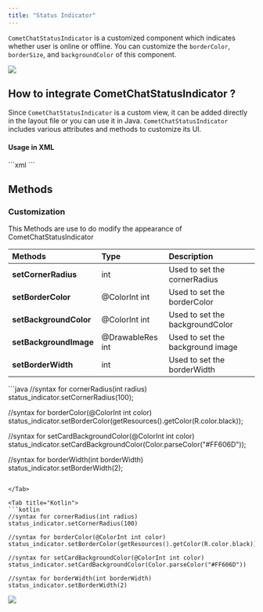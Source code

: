 ```yaml
---
title: "Status Indicator"
---
```


`CometChatStatusIndicator` is a customized component which indicates whether user is online or offline. You can customize the `borderColor`, `borderSize`, and `backgroundColor` of this component.

<Frame>
  <img src="/images/917825b6-ltyjb5ctoay86mcws67c02sfyfnsf6ffp68u0oznn0vp6m6f28tlfvdmsmhjxjhe-009bb23d6fec659cca5735a2a1baa79c.png" />
</Frame>

## How to integrate CometChatStatusIndicator ?

Since `CometChatStatusIndicator` is a custom view, it can be added directly in the layout file or you can use it in Java. `CometChatStatusIndicator` includes various attributes and methods to customize its UI.

#### Usage in XML

<Tabs>
<Tab title="XML">
```xml
<com.cometchat.chatuikit.shared.views.CometChatStatusIndicator.CometChatStatusIndicator
        android:layout_width="wrap_content"
        android:layout_height="wrap_content"
        android:id="@+id/status"
        />
```

</Tab>

</Tabs>

## Methods

### **Customization**

This Methods are use to do modify the appearance of CometChatStatusIndicator

| Methods                | Type             | Description                      |
| :---------------------- | :---------------- | :-------------------------------- |
| **setCornerRadius**    | int              | Used to set the cornerRadius     |
| **setBorderColor**     | @ColorInt int    | Used to set the borderColor      |
| **setBackgroundColor** | @ColorInt int    | Used to set the backgroundColor  |
| **setBackgroundImage** | @DrawableRes int | Used to set the background image |
| **setBorderWidth**     | int              | Used to set the borderWidth      |

<Tabs>
<Tab title="Java">
```java
//syntax for cornerRadius(int radius)
status_indicator.setCornerRadius(100);

//syntax for borderColor(@ColorInt int color)
status_indicator.setBorderColor(getResources().getColor(R.color.black));

//syntax for setCardBackgroundColor(@ColorInt int color)
status_indicator.setCardBackgroundColor(Color.parseColor("#FF606D"));

//syntax for borderWidth(int borderWidth)
status_indicator.setBorderWidth(2);
```

</Tab>

<Tab title="Kotlin">
```kotlin
//syntax for cornerRadius(int radius)
status_indicator.setCornerRadius(100)

//syntax for borderColor(@ColorInt int color)
status_indicator.setBorderColor(getResources().getColor(R.color.black))

//syntax for setCardBackgroundColor(@ColorInt int color)
status_indicator.setCardBackgroundColor(Color.parseColor("#FF606D"))

//syntax for borderWidth(int borderWidth)
status_indicator.setBorderWidth(2)
```

</Tab>

</Tabs>

<Frame>
  <img src="/images/732d7e41-ml79uprjjck1ru7z271vjwoy8bqv4a93zuv4zs77q59tdzmti04zk7vu86uq4wuf-683ba401e2fe3c8eb81e7e73fb9aec2c.png" />
</Frame>
